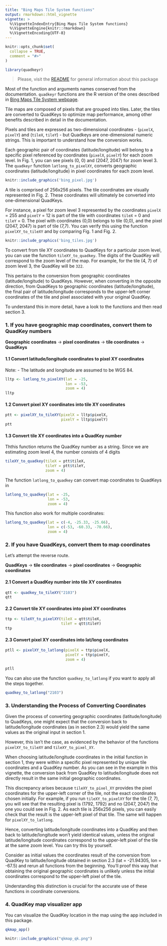 ```yaml
---
title: "Bing Maps Tile System functions"
output: rmarkdown::html_vignette
vignette: >
  %\VignetteIndexEntry{Bing Maps Tile System functions}
  %\VignetteEngine{knitr::rmarkdown}
  %\VignetteEncoding{UTF-8}
---
```


```r
knitr::opts_chunk$set(
  collapse = TRUE,
  comment = "#>"
)
```

```r
library(quadkeyr)
```

> Please, visit the [README](https://fernandez-lab-wsu.github.io/quadkeyr/) 
> for general information about this package

Most of the function and arguments names conserved from the documentation.
`quadkeyr` functions are the R version of the ones described in [Bing Maps Tile System webpage](https://learn.microsoft.com/en-us/bingmaps/articles/bing-maps-tile-system).

Tile maps are composed of pixels that are grouped into tiles. Later, the tiles
are converted to QuadKeys to optimize map performance, among other benefits 
described in detail in the documentation.

Pixels and tiles are expressed as two-dimensional coordinates - (`pixelX`, 
`pixelY`) and (`tileX`, `tileY`) - but Quadkeys are one-dimensional
numeric strings. This is important to understand how the conversion works.

Each geographic pair of coordinates (latitude/longitude) will belong to 
a specific pixel referenced by coordinates (`pixelX`, `pixelY`) 
for each zoom level. In Fig. 1, you can see pixels (0, 0) and (2047, 2047)
for zoom level 3. The `quadkeyr` function `latlong_to_pixelXY`, converts 
geographic coordinates (latitude/longitude) in pixel coordinates for each
zoom level.


```r
knitr::include_graphics('bing_pixel.jpg')
```


A tile is comprised of 256x256 pixels. The tile coordinates are visually
represented in Fig. 2. These coordinates will ultimately be converted 
into one-dimensional QuadKeys.

For instance, a pixel for zoom level 3 represented by
the coordinates `pixelX` = 255 and `pixelY` = 12 is part of the tile with 
coordinates `tileX` = 0 and `tileY` = 0. 
The pixel with coordinates (0,0) belongs to tile (0,0), and the 
pixel (2047, 2047) is part of tile (7,7). You can verify this using 
the function `pixelXY_to_tileXY` and by comparing Fig. 1 and Fig. 2.

```r
knitr::include_graphics('bing_tiles.jpg')
```

To convert from tile XY coordinates to QuadKeys for a particular
zoom level, you can use the function `tileXY_to_quadkey`. 
The digits of the QuadKey will correspond to the zoom level
of the map. For example, for the tile (4, 7) of zoom level 3, the
QuadKey will be `322`.

This pertains to the conversion from geographic coordinates (latitude/longitude)
to QuadKeys. However, when converting in the opposite direction, 
from QuadKeys to geographic coordinates (latitude/longitude), 
the final pair of latitude/longitude corresponds to 
the upper-left corner coordinates of the tile and pixel associated with
your original QuadKey.

To understand this in more detail, have a look to the functions and then read
section 3.

### 1. If you have geographic map coordinates, convert them to QuadKey numbers

**Geographic coordinates** -> **pixel coordinates** ->
**tile coordinates** -> **QuadKeys**

#### 1.1 Convert latitude/longitude coordinates to pixel XY coordinates

Note:
- The latitude and longitude are assumed to be WGS 84.

```r
lltp <- latlong_to_pixelXY(lat = -25, 
                           lon = -53, 
                           zoom = 4)
lltp

```

#### 1.2 Convert pixel XY coordinates into tile XY coordinates

```r
ptt <- pixelXY_to_tileXY(pixelX = lltp$pixelX,
                         pixelY = lltp$pixelY)
ptt
```


#### 1.3 Convert tile XY coordinates into a QuadKey number

Ththis function returns the QuadKey number as a string. Since we are estimating 
zoom level 4, the number consists of 4 digits

```r
tileXY_to_quadkey(tileX = ptt$tileX,
                  tileY = ptt$tileY,
                  zoom = 4)
```

The function `latlong_to_quadkey` can convert map coordinates to QuadKeys in 

```r
latlong_to_quadkey(lat = -25,
                   lon = -53,
                   zoom = 4)
```
This function also work for multiple coordinates:

```r
latlong_to_quadkey(lat = c(-4, -25.33, -25.66),
                   lon = c(-53, -60.33, -70.66),
                   zoom = 4)
```

### 2. If you have QuadKeys, convert them to map coordinates

Let's attempt the reverse route.

**QuadKeys** -> **tile coordinates** ->
**pixel coordinates** -> **Geographic coordinates** 

#### 2.1 Convert a QuadKey number into tile XY coordinates 

```r
qtt <- quadkey_to_tileXY("2103")
qtt
```


#### 2.2 Convert tile XY coordinates into pixel XY coordinates 

```r

ttp <- tileXY_to_pixelXY(tileX = qtt$tileX,
                         tileY = qtt$tileY)
ttp
```


#### 2.3 Convert pixel XY coordinates into lat/long coordinates 

```r
ptll <- pixelXY_to_latlong(pixelX = ttp$pixelX,
                           pixelY = ttp$pixelY,
                           zoom = 4)

ptll
```
You can also use the function `quadkey_to_latlong` if you want to apply all the 
steps together.

```r
quadkey_to_latlong("2103")
```


### 3. Understanding the Process of Converting Coordinates

Given the process of converting geographic coordinates (latitude/longitude)
to QuadKeys, one might expect that the conversion back to
latitude/longitude coordinates (as in section 2.3) 
would yield the same values as the original input in section 1.

However, this isn't the case, as evidenced by the behavior of the 
functions `pixelXY_to_tileXY` and `tileXY_to_pixel_XY`.

When choosing latitude/longitude coordinates in the initial function in 
section 1, they were within a specific pixel represented by unique tile 
coordinates and a QuadKey number. As you can see in the example in this
vignette, the conversion back from QuadKey to latitude/longitude
does not directly result in the same initial geographic coordinates.

This discrepancy arises because `tileXY_to_pixel_XY` provides the pixel 
coordinates for the upper-left corner of the tile, not the exact coordinates 
chosen initially. For example, if you run `tileXY_to_pixelXY` for the tile
(7, 7), you will see that the resulting pixel is (1792, 1792) and
no (2047, 2047) the one you could see in Fig. 2. As each tile is
256x256 pixels, you can easily check that the result is the upper-left pixel 
of that tile. The same will happen for `pixelXY_to_latlong`. 

Hence, converting latitude/longitude coordinates into a QuadKey and then back
to latitude/longitude won't yield identical values, unless the original
latitude/longitude coordinates correspond to the upper-left pixel of the tile 
at the same zoom level. You can try this by yourself.

Consider as initial values the coordinates result of 
the conversion from QuadKey to latitude/longitude obtained in section 2.3
(lat = -21.94305, lon = -67.5) and rerun all functions from the beginning.
You'll proof this way that obtaining the original geographic coordinates is 
unlikely unless the initial coordinates correspond to the upper-left 
pixel of the tile.

Understanding this distinction is crucial for the accurate use of these functions
in coordinate conversions.

### 4. QuadKey map visualizer app

You can visualize the QuadKey location in the map using the app included in this
package.

```r
qkmap_app()
```

```r
knitr::include_graphics("qkmap_qk.png")
```

